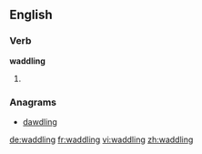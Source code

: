 
==English==

===Verb===
'''waddling'''

# {{present participle of|waddle}}

===Anagrams===
* [[dawdling#English|dawdling]]

[[de:waddling]]
[[fr:waddling]]
[[vi:waddling]]
[[zh:waddling]]
